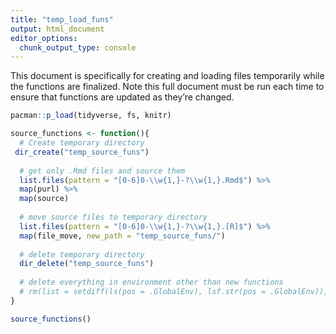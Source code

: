 ```yaml
---
title: "temp_load_funs"
output: html_document
editor_options: 
  chunk_output_type: console
---
```


This document is specifically for creating and loading files temporarily while the functions are finalized. Note this full document must be run each time to ensure that functions are updated as they're changed.

```r
pacman::p_load(tidyverse, fs, knitr)
```

```r

source_functions <- function(){
  # Create temporary directory
 dir_create("temp_source_funs")
  
  # get only .Rmd files and source them
  list.files(pattern = "[0-6]0-\\w{1,}-?\\w{1,}.Rmd$") %>% 
  map(purl) %>% 
  map(source)
  
  # move source files to temporary directory
  list.files(pattern = "[0-6]0-\\w{1,}-?\\w{1,}.[R]$") %>% 
  map(file_move, new_path = "temp_source_funs/")
  
  # delete temporary directory
  dir_delete("temp_source_funs")
  
  # delete everything in environment other than new functions
  # rm(list = setdiff(ls(pos = .GlobalEnv), lsf.str(pos = .GlobalEnv)), envir = .GlobalEnv)
}

```

```r
source_functions()
```

